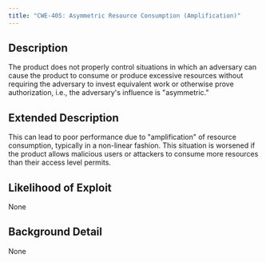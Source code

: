 ```yaml
---
title: "CWE-405: Asymmetric Resource Consumption (Amplification)"
---
```


## Description
The product does not properly control situations in which an adversary can cause the product to consume or produce excessive resources without requiring the adversary to invest equivalent work or otherwise prove authorization, i.e., the adversary's influence is "asymmetric."

## Extended Description
This can lead to poor performance due to "amplification" of resource consumption, typically in a non-linear fashion.  This situation is worsened if the product allows malicious users or attackers to consume more resources than their access level permits.

## Likelihood of Exploit
None

## Background Detail
None
        